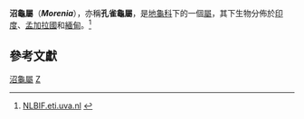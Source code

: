 {{Automatic taxobox
| taxon = Morenia
| authority = 
| image = Morenia ocellata.jpg
| image_caption = [[緬甸沼龜|緬甸沼龜]]
| subdivision_ranks = [[種|種]]
| subdivision =
*[[緬甸沼龜|緬甸沼龜]] ''Morenia ocellata''
*[[印度沼龜|印度沼龜]] ''Morenia petersi''
}}
'''沼龜屬'''（'''''Morenia'''''），亦稱'''孔雀龜屬'''，是[[地龜科|地龜科]]下的一個[[屬|屬]]，其下生物分佈於[[印度|印度]]、[[孟加拉國|孟加拉國]]和[[緬甸|緬甸]]。<ref>[http://nlbif.eti.uva.nl/bis/turtles.php?selected=beschrijving&menuentry=soorten&id=78 NLBIF.eti.uva.nl] {{webarchive|url=https://web.archive.org/web/20110607223822/http://nlbif.eti.uva.nl/bis/turtles.php?selected=beschrijving&menuentry=soorten&id=78 |date=2011-06-07 }}</ref>

==參考文獻==
{{Reflist}}
{{Taxonbar}}
[[Category:沼龜屬|]]
[[Category:地龜科|Z]]